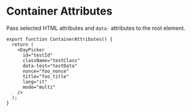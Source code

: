 
# Container Attributes

Pass selected HTML attributes and `data-` attributes to the root element.

<ContainerAttributes />

```tsx
export function ContainerAttributes() {
  return (
    <DayPicker
      id="testId"
      className="testClass"
      data-test="testData"
      nonce="foo_nonce"
      title="foo_title"
      lang="it"
      mode="multi"
    />
  );
}
```
